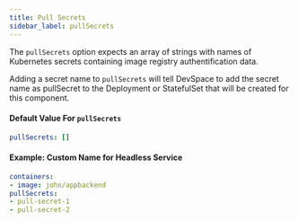 ```yaml
---
title: Pull Secrets
sidebar_label: pullSecrets
---
```


The `pullSecrets` option expects an array of strings with names of Kubernetes secrets containing image registry authentification data.

Adding a secret name to `pullSecrets` will tell DevSpace to add the secret name as pullSecret to the Deployment or StatefulSet that will be created for this component.

#### Default Value For `pullSecrets`
```yaml
pullSecrets: []
```

#### Example: Custom Name for Headless Service
```yaml
containers:
- image: john/appbackend
pullSecrets:
- pull-secret-1
- pull-secret-2
```